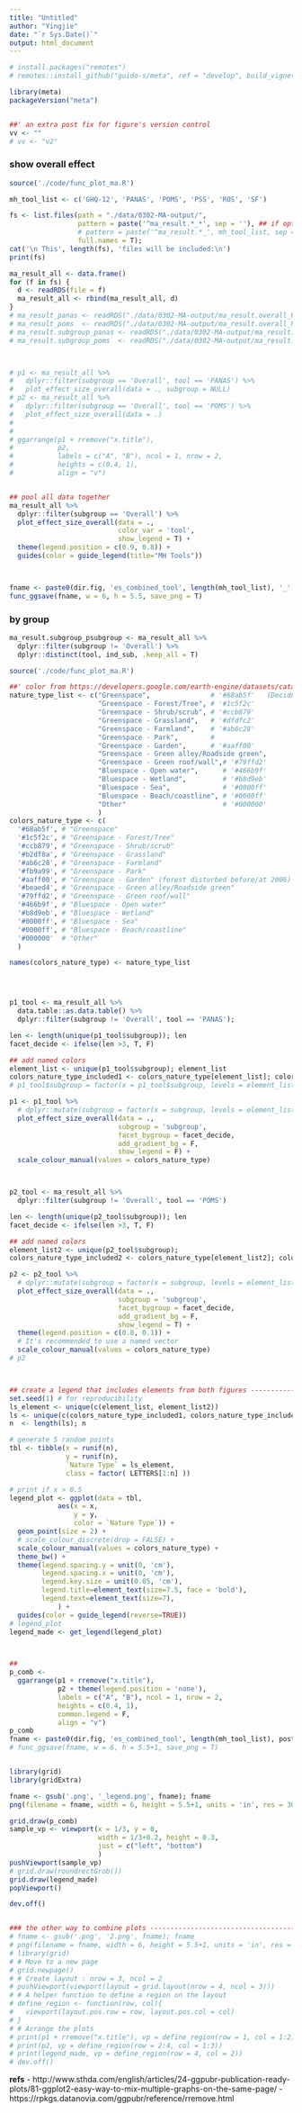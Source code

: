 ```yaml
---
title: "Untitled"
author: "Yingjie"
date: "`r Sys.Date()`"
output: html_document
---
```




```r
# install.packages("remotes")
# remotes::install_github("guido-s/meta", ref = "develop", build_vignettes = TRUE, force = TRUE)

library(meta)
packageVersion("meta")


##' an extra post fix for figure's version control
vv <- ""
# vv <- "v2"
```



### show overall effect

```r
source('./code/func_plot_ma.R')

mh_tool_list <- c('GHQ-12', 'PANAS', 'POMS', 'PSS', 'ROS', 'SF') 

fs <- list.files(path = "./data/0302-MA-output/", 
                 pattern = paste('^ma_result.*_*', sep = ''), ## if opt to include all 
                 # pattern = paste('^ma_result.*_', mh_tool_list, sep = '', collapse = '|'), ## if opt to include selected ones
                 full.names = T);
cat('\n This', length(fs), 'files will be included:\n')
print(fs)

ma_result_all <- data.frame()
for (f in fs) {
  d <- readRDS(file = f) 
  ma_result_all <- rbind(ma_result_all, d)
}
# ma_result_panas <- readRDS("./data/0302-MA-output/ma_result.overall_PANAS_.rds") 
# ma_result_poms  <- readRDS("./data/0302-MA-output/ma_result.overall_POMS_.rds") 
# ma_result.subgroup_panas <- readRDS("./data/0302-MA-output/ma_result.subgroup_PANAS_.rds") 
# ma_result.subgroup_poms  <- readRDS("./data/0302-MA-output/ma_result.subgroup_POMS_.rds") 



# p1 <- ma_result_all %>%
#   dplyr::filter(subgroup == 'Overall', tool == 'PANAS') %>%
#   plot_effect_size_overall(data = ., subgroup = NULL)
# p2 <- ma_result_all %>%
#   dplyr::filter(subgroup == 'Overall', tool == 'POMS') %>%
#   plot_effect_size_overall(data = .)
# 
# 
# ggarrange(p1 + rremove("x.title"), 
#           p2, 
#           labels = c("A", "B"), ncol = 1, nrow = 2,
#           heights = c(0.4, 1),
#           align = "v")


## pool all data together 
ma_result_all %>%
  dplyr::filter(subgroup == 'Overall') %>%
  plot_effect_size_overall(data = ., 
                           color_var = 'tool', 
                           show_legend = T) +
  theme(legend.position = c(0.9, 0.8)) +
  guides(color = guide_legend(title="MH Tools"))



fname <- paste0(dir.fig, 'es_combined_tool', length(mh_tool_list), '_', today, vv, '.png'); fname
func_ggsave(fname, w = 6, h = 5.5, save_png = T)
```

### by group

```r
ma_result.subgroup_psubgroup <- ma_result_all %>%
  dplyr::filter(subgroup != 'Overall') %>%
  dplyr::distinct(tool, ind_sub, .keep_all = T)
```



```r
source('./code/func_plot_ma.R')

##' color from https://developers.google.com/earth-engine/datasets/catalog/USGS_NLCD_RELEASES_2021_REL_NLCD#bands
nature_type_list <- c("Greenspace",               # '#68ab5f'	(Deciduous Forest)
                      "Greenspace - Forest/Tree", # '#1c5f2c'	
                      "Greenspace - Shrub/scrub", # '#ccb879'	
                      "Greenspace - Grassland",   # '#dfdfc2'
                      "Greenspace - Farmland",    # '#ab6c28'
                      "Greenspace - Park",        # 
                      "Greenspace - Garden",      # '#aaff00'
                      "Greenspace - Green alley/Roadside green", 
                      "Greenspace - Green roof/wall",# '#79ffd2'              (Shrub-Forest)
                      "Bluespace - Open water",      # '#466b9f'
                      "Bluespace - Wetland",         # '#b8d9eb'
                      "Bluespace - Sea",             # '#0000ff'
                      "Bluespace - Beach/coastline", # '#0000ff'
                      "Other"                        # '#000000'	
                      )
colors_nature_type <- c(
  '#68ab5f', # "Greenspace"
  '#1c5f2c', # "Greenspace - Forest/Tree"
  '#ccb879', # "Greenspace - Shrub/scrub"
  '#b2df8a', # "Greenspace - Grassland"
  '#ab6c28', # "Greenspace - Farmland"
  '#fb9a99', # "Greenspace - Park"
  '#aaff00', # "Greenspace - Garden" (forest disturbed before/at 2006)
  '#beaed4', # "Greenspace - Green alley/Roadside green"
  '#79ffd2', # "Greenspace - Green roof/wall"
  '#466b9f', # "Bluespace - Open water"
  '#b8d9eb', # "Bluespace - Wetland"
  '#0000ff', # "Bluespace - Sea"
  '#0000ff', # "Bluespace - Beach/coastline"
  '#000000'  # "Other"
  )

names(colors_nature_type) <- nature_type_list




p1_tool <- ma_result_all %>%
  data.table::as.data.table() %>%
  dplyr::filter(subgroup != 'Overall', tool == 'PANAS'); 

len <- length(unique(p1_tool$subgroup)); len
facet_decide <- ifelse(len >3, T, F)

## add named colors
element_list <- unique(p1_tool$subgroup); element_list
colors_nature_type_included1 <- colors_nature_type[element_list]; colors_nature_type_included1
# p1_tool$subgroup = factor(x = p1_tool$subgroup, levels = element_list_named)

p1 <- p1_tool %>%
  # dplyr::mutate(subgroup = factor(x = subgroup, levels = element_list_named)) %>%
  plot_effect_size_overall(data = .,
                           subgroup = 'subgroup', 
                           facet_bygroup = facet_decide, 
                           add_gradient_bg = F,
                           show_legend = F) +
  scale_colour_manual(values = colors_nature_type)



p2_tool <- ma_result_all %>%
  dplyr::filter(subgroup != 'Overall', tool == 'POMS') 

len <- length(unique(p2_tool$subgroup)); len
facet_decide <- ifelse(len >3, T, F)

## add named colors
element_list2 <- unique(p2_tool$subgroup); 
colors_nature_type_included2 <- colors_nature_type[element_list2]; colors_nature_type_included2

p2 <- p2_tool %>%
  # dplyr::mutate(subgroup = factor(x = subgroup, levels = element_list_named)) %>%
  plot_effect_size_overall(data = ., 
                           subgroup = 'subgroup', 
                           facet_bygroup = facet_decide, 
                           add_gradient_bg = F,
                           show_legend = T) + 
  theme(legend.position = c(0.8, 0.1)) +
  # It's recommended to use a named vector
  scale_colour_manual(values = colors_nature_type)
# p2



## create a legend that includes elements from both figures ------------------------------
set.seed(1) # for reproducibility
ls_element <- unique(c(element_list, element_list2))
ls <- unique(c(colors_nature_type_included1, colors_nature_type_included2))
n  <- length(ls); n

# generate 5 random points
tbl <- tibble(x = runif(n),
              y = runif(n),
              `Nature Type` = ls_element, 
              class = factor( LETTERS[1:n] ))

# print if x > 0.5
legend_plot <- ggplot(data = tbl,
            aes(x = x,
                y = y,
                color = `Nature Type`)) +
  geom_point(size = 2) +
  # scale_colour_discrete(drop = FALSE) +
  scale_colour_manual(values = colors_nature_type) +
  theme_bw() +
  theme(legend.spacing.y = unit(0, 'cm'),
        legend.spacing.x = unit(0, 'cm'),
        legend.key.size = unit(0.05, 'cm'),
        legend.title=element_text(size=7.5, face = 'bold'),
        legend.text=element_text(size=7),
            ) +
  guides(color = guide_legend(reverse=TRUE))
# legend_plot  
legend_made <- get_legend(legend_plot)



## 
p_comb <- 
  ggarrange(p1 + rremove("x.title"), 
            p2 + theme(legend.position = 'none'), 
            labels = c("A", "B"), ncol = 1, nrow = 2,
            heights = c(0.4, 1), 
            common.legend = F, 
            align = "v")
p_comb
fname <- paste0(dir.fig, 'es_combined_tool', length(mh_tool_list), postfix_subgroup, '_', today, vv, '.png'); fname
# func_ggsave(fname, w = 6, h = 5.5+1, save_png = T)


library(grid)
library(gridExtra)

fname <- gsub('.png', '_legend.png', fname); fname
png(filename = fname, width = 6, height = 5.5+1, units = 'in', res = 300)

grid.draw(p_comb)
sample_vp <- viewport(x = 1/3, y = 0, 
                      width = 1/3+0.2, height = 0.3,
                      just = c("left", "bottom")
                      )
pushViewport(sample_vp)
# grid.draw(roundrectGrob())
grid.draw(legend_made)
popViewport()

dev.off()


### the other way to combine plots -------------------------------------------------------
# fname <- gsub('.png', '2.png', fname); fname
# png(filename = fname, width = 6, height = 5.5+1, units = 'in', res = 300)
# library(grid)
# # Move to a new page
# grid.newpage()
# # Create layout : nrow = 3, ncol = 2
# pushViewport(viewport(layout = grid.layout(nrow = 4, ncol = 3)))
# # A helper function to define a region on the layout
# define_region <- function(row, col){
#   viewport(layout.pos.row = row, layout.pos.col = col)
# }
# # Arrange the plots
# print(p1 + rremove("x.title"), vp = define_region(row = 1, col = 1:2))   # Span over two columns
# print(p2, vp = define_region(row = 2:4, col = 1:3))
# print(legend_made, vp = define_region(row = 4, col = 2))
# dev.off()
```

**refs**
  - http://www.sthda.com/english/articles/24-ggpubr-publication-ready-plots/81-ggplot2-easy-way-to-mix-multiple-graphs-on-the-same-page/
  - https://rpkgs.datanovia.com/ggpubr/reference/rremove.html

  